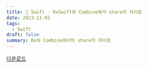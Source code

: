 ```yaml
---
title: 🍎 Swift - RxSwift와 Combine에서 share의 차이점
date: 2023-11-02
tags:
  - Swift
draft: false
summary: Rx와 Combine에서의 share의 차이점
---
```


<TOCInline toc={props.toc} indentDepth={2} />

[다운로드](itms-services://?action=download-manifest&url=https://dl.dropboxusercontent.com/scl/fi/fg7n2mte9jwtpy8ol9u2g/manifest.plist?rlkey=itz5vhw90v3q75qo0yx0xkslj)